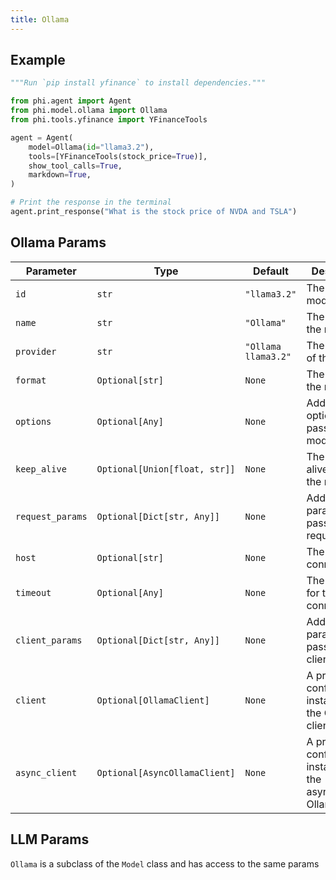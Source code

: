```yaml
---
title: Ollama
---
```


## Example

<CodeGroup>

```python agent.py
"""Run `pip install yfinance` to install dependencies."""

from phi.agent import Agent
from phi.model.ollama import Ollama
from phi.tools.yfinance import YFinanceTools

agent = Agent(
    model=Ollama(id="llama3.2"),
    tools=[YFinanceTools(stock_price=True)],
    show_tool_calls=True,
    markdown=True,
)

# Print the response in the terminal
agent.print_response("What is the stock price of NVDA and TSLA")

```

</CodeGroup>

## Ollama Params

| Parameter | Type | Default | Description |
| --- | --- | --- | --- |
| `id` | `str` | `"llama3.2"` | The ID of the model to use. |
| `name` | `str` | `"Ollama"` | The name of the model. |
| `provider` | `str` | `"Ollama llama3.2"` | The provider of the model. |
| `format` | `Optional[str]` | `None` | The format of the response. |
| `options` | `Optional[Any]` | `None` | Additional options to pass to the model. |
| `keep_alive` | `Optional[Union[float, str]]` | `None` | The keep alive time for the model. |
| `request_params` | `Optional[Dict[str, Any]]` | `None` | Additional parameters to pass to the request. |
| `host` | `Optional[str]` | `None` | The host to connect to. |
| `timeout` | `Optional[Any]` | `None` | The timeout for the connection. |
| `client_params` | `Optional[Dict[str, Any]]` | `None` | Additional parameters to pass to the client. |
| `client` | `Optional[OllamaClient]` | `None` | A pre-configured instance of the Ollama client. |
| `async_client` | `Optional[AsyncOllamaClient]` | `None` | A pre-configured instance of the asynchronous Ollama client. |

## LLM Params

`Ollama` is a subclass of the `Model` class and has access to the same params

<Snippet file="model-base-reference.mdx" />
